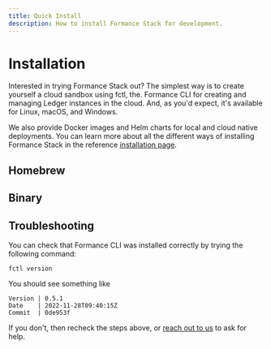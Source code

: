 ```yaml
---
title: Quick Install
description: How to install Formance Stack for development.
---
```


# Installation

Interested in trying Formance Stack out? The simplest way is to create yourself a cloud sandbox using fctl, the.
Formance CLI for creating and managing Ledger instances in the cloud. And, as you'd expect, it's available for Linux, macOS, and Windows.

We also provide Docker images and Helm charts for local and cloud native deployments. You can learn more about all the different ways of installing Formance Stack in the reference [installation page](/stack/reference/docker).

## Homebrew

<HomebrewInstall />

## Binary

<BinaryInstall />

## Troubleshooting

You can check that Formance CLI was installed correctly by trying the following command:

```shell
fctl version
```

You should see something like

```
Version | 0.5.1
Date    | 2022-11-28T09:40:15Z
Commit  | 0de953f
```

If you don't, then recheck the steps above, or [reach out to us](oss/Stack/help) to ask for help.
